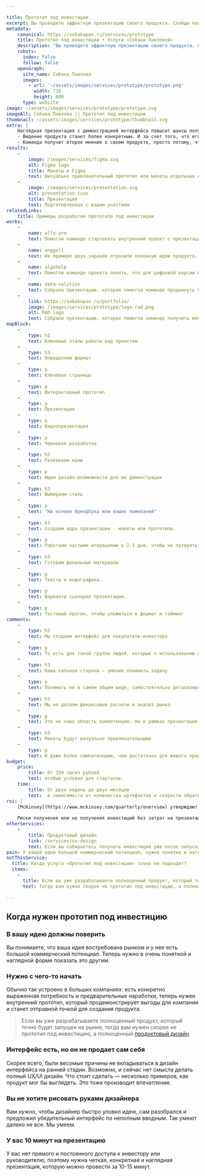```yaml
---

title: Прототип под инвестиции
excerpt: Вы проведете эффектную презентацию своего продукта. Слайды покажут его преимущества, а прототип интерфейса продемонстрирует конкретную реализацию.
metadata:
    canonical: https://sobakapav.ru/services/prototype
    title: Прототип под инвестиции • Услуги «Собаки Павловой»
    description: "Вы проведете эффектную презентацию своего продукта. Слайды покажут его преимущества, а прототип интерфейса продемонстрирует конкретную реализацию"
    robots:
      index: false
      follow: false
    openGraph:
      site_name: Собака Павлова
      images:
        - url: '~/assets/images/services/prototype/prototype.png'
          width: 716
          height: 600
      type: website
image: ~/assets/images/services/prototype/prototype.svg
imageAlt: Собака Павлова || Прототип под инвестиции
thumbnail: ~/assets/images/services/prototype/thumbnail.svg
extra: |
    Наглядная презентация с демонстрацией интерфейса повысит шансы получения инвестиций
    - Видение продукта станет более конкретным. И за счет того, что его нужно донести до нас, и за счет того, что оно примет материальную форму в виде макетов.
    - Команда получит второе мнение о своем продукте, просто потому, что в процессе работы мы не имеем привычки его скрывать.
results:
    -
        image: /images/services/figma.svg
        alt: Figma logo
        title: Макеты в Figma
        text: Визуально привлекательный прототип или макеты отдельных страниц
    -
        image: /images/services/presentation.svg
        alt: presentation icon
        title: Презентация
        text: Подготовленная с вашим участием                                                       
relatedLinks:
    title: Примеры разработки прототипа под инвестиции
works:
    -
        name: alfa-arm
        text: Помогли команде стартовать внутренний проект с презентации будущего интерфейса.
    -
        name: anggell
        text: На примере двух экранов отразили основную идею продукта.
    -
        name: algohelp
        text: Помогли команде проекта понять, что для цифровой версии нужно изменение методологии.
    -
        name: data-solution
        text: Собрали презентацию, которая помогла команде продвинуть проект внутри корпорации.
    -
        link: https://sobakapav.ru/portfolio/
        image: /images/services/prototype/logo-rad.png
        alt: RAD logo
        text: Собрали презентацию, которая помогла команде получить инвестиции.
mapBlock:
    -
        type: h2
        text: Ключевые этапы работы над проектом
    -
        type: h3
        text: Определяем формат
    -
        type: p
        text: Ключевые страницы
    -
        type: p
        text: Интерактивный прототип
    -
        type: p
        text: Презентация
    -
        type: p
        text: Видеопрезентация
    -
        type: p
        text: Черновая разработка
    -
        type: h3
        text: Развиваем идею
    -
        type: p
        text: Ищем дизайн-возможности для ее демонстрации
    -
        type: h3
        text: Выбираем стиль
    -
        type: p
        text: "На основе брендбука или ваших пожеланий"
    -
        type: h3
        text: Создаем ядро презентации - макеты или прототипы
    -
        type: p
        text: Работаем частыми итерациями в 2-3 дня, чтобы не потерять фокус
    -
        type: h3
        text: Готовим финальные материалы
    -
        type: p
        text: Тексты и инфографика.
    -
        type: p
        text: Варианты сценария презентации.
    -
        type: p
        text: Тестовый прогон, чтобы уложиться в формат и тайминг
comments:
    -
        type: h3
        text: Мы создаем интерфейс для покупателя-инвестора
    -
        type: p
        text: То есть для такой группы людей, которые к использованию продукта отношения иметь не будут, но дадут деньги или другие ресурсы на его создание.
    -
        type: h3
        text: Наша сильная сторона — умение понимать задачу
    -
        type: p
        text: Понимать ее в самом общем виде, самостоятельно детализировать и приходить с предложениями, как выделить самые сильные стороны вашего продукта.
    -
        type: h3
        text: Мы не делаем финансовые расчеты и анализ рынка
    -
        type: p
        text: Это не наша область компетенции. Но в рамках презентации мы оформим ваши материалы так, чтобы быстро считывалось самое главное.
    -
        type: h3
        text: Макеты будут визуально привлекательными
    -
        type: p
        text: И даже более симпатичными, чем достаточно для живого продукта.
budget:
    price:
        title: От 350 тысяч рублей
        text: особые условия для стартапов.
    time:
        title: От двух недель до двух месяцев
        text:  в зависимости от количества артефактов и скорости обратной связи на промежуточные результаты.
roi: |
    [McKinsey](https://www.mckinsey.com/quarterly/overview) утверждают, что инвестиции в дизайн в целом позволяют компаниям [добиться существенного эффекта](https://www.mckinsey.com/capabilities/mckinsey-design/our-insights/the-business-value-of-design).
    
    Риски получения или не получения инвестиций без затрат на презентацию существенно зависят от множества параметров.
otherServices:
    - 
        title: Продуктовый дизайн
        link: /services/ux-design
        text: Если вы собираетесь получать инвестиции уже после запуска продукта, то вам нужен не прототип под инвестицию, а продуктовый дизайн для MVP.
pain: У вашей идеи большой коммерческий потенциал, нужно понятно и наглядно показать это другим. Но интерфейса пока нет или он не продает сам себя. 
notThisService:
  title: Когда услуга «Прототип под инвестиции» точно не подходит?
  items:
    -
      title: Если вы уже разрабатываете полноценный продукт, который точно будет запущен на рынке
      text: Тогда вам нужна скорее не прототип под инвестицию, а полноценный [продуктовый дизайн](/services/product-team).
     
---
```


## Когда нужен прототип под инвестицию

### В вашу идею должны поверить

Вы понимаете, что ваша идея востребована рынком и у нее есть большой коммерческий потенциал. Теперь нужно в очень понятной и наглядной форме показать это другим.

### Нужно с чего-то начать

Обычно так устроено в больших компаниях: есть конкретно выраженная потребность и предварительные наработки, теперь нужен внутренний прототип, который продемонстрирует выгоды для компании и станет отправной точкой для создания продукта.

> Если вы уже разрабатываете полноценный продукт, который точно будет запущен на рынке, тогда вам нужен скорее не прототип под инвестицию, а полноценный [продуктовый дизайн](/services/design).

### Интерфейс есть, но он не продает сам себя

Скорее всего, были весомые причины не вкладываться в дизайн интерфейса на ранней стадии. Возможно, и сейчас нет смысла делать полный UX/UI дизайн. Что стоит сделать — несколько примеров, как продукт мог бы выглядеть. Это тоже производит впечатление. 

### Вы не хотите рисовать руками дизайнера

Вам нужно, чтобы дизайнер быстро уловил идею, сам разобрался и предложил убедительный интерфейс по неполным вводным. Так умеют далеко не все. Мы умеем.

### У вас 10 минут на презентацию

У вас нет прямого и постоянного доступа к инвестору или руководителю, поэтому нужна четкая, конкретная и наглядная презентация, которую можно провести за 10-15 минут.
